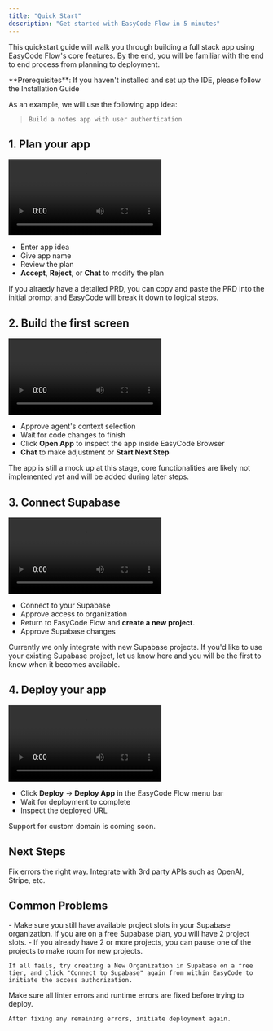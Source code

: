 ```yaml
---
title: "Quick Start"
description: "Get started with EasyCode Flow in 5 minutes"
---
```


This quickstart guide will walk you through building a full stack app using EasyCode Flow's core features. By the end, you will be familiar with the end to end process from planning to deployment.

<Info>
  **Prerequisites**: If you haven't installed and set up the IDE, please follow the Installation Guide
</Info>

As an example, we will use the following app idea:

> ```
> Build a notes app with user authentication
> ```

## 1. Plan your app

<Frame>
  <video
    controls
    className="w-full h-full rounded-xl"
    src="/images/quick-start/planning.mp4"
  >
    Your browser does not support the video tag. This video demonstrates the planning step in EasyCode Flow.
  </video>
</Frame>

- Enter app idea
- Give app name
- Review the plan
- **Accept**, **Reject**, or **Chat** to modify the plan

<Tip>
  If you alraedy have a detailed PRD, you can copy and paste the PRD into the initial prompt and EasyCode will break it down to logical steps. 
</Tip>

## 2. Build the first screen

<Frame>
  <video
    controls
    className="w-full h-full rounded-xl"
    src="/images/quick-start/frontend.mp4"
  >
    Your browser does not support the video tag. This video shows the process of building the first screen in EasyCode Flow.
  </video>
</Frame>

- Approve agent's context selection
- Wait for code changes to finish
- Click **Open App** to inspect the app inside EasyCode Browser
- **Chat** to make adjustment or **Start Next Step**

<Tip>
  The app is still a mock up at this stage, core functionalities are likely not implemented yet and will be added during later steps. 
</Tip>

## 3. Connect Supabase

<Frame>
  <video
    controls
    className="w-full h-full rounded-xl"
    src="/images/quick-start/supabase.mp4"
  >
    Your browser does not support the video tag. This video demonstrates connecting Supabase to your project.
  </video>
</Frame>

- Connect to your Supabase
- Approve access to organization
- Return to EasyCode Flow and **create a new project**. 
- Approve Supabase changes

<Warning>
  Currently we only integrate with new Supabase projects. If you'd like to use your existing Supabase project, let us know here and you will be the first to know when it becomes available. 
</Warning>

## 4. Deploy your app

<Frame>
  <video
    controls
    className="w-full h-full rounded-xl"
    src="/images/quick-start/deploy.mp4"
  >
    Your browser does not support the video tag. This video demonstrates deploying your app with EasyCode Flow.
  </video>
</Frame>

- Click **Deploy** -> **Deploy App** in the EasyCode Flow menu bar
- Wait for deployment to complete
- Inspect the deployed URL 

<Info>
  Support for custom domain is coming soon. 
</Info>

## Next Steps

<CardGroup cols={2}>
  <Card title="Debugging" icon="arrow-up-right" iconType="regular">
    Fix errors the right way.
  </Card>
  <Card title="Connect APIs" icon="arrow-up-right">
    Integrate with 3rd party APIs such as OpenAI, Stripe, etc.
  </Card>
</CardGroup>

## Common Problems

<AccordionGroup>
  <Accordion title="I cannot connect my Supabase account.">
    - Make sure you still have available project slots in your Supabase organization. If you are on a free Supabase plan, you will have 2 project slots. 
    - If you already have 2 or more projects, you can pause one of the projects to make room for new projects.

    If all fails, try creating a New Organization in Supabase on a free tier, and click "Connect to Supabase" again from within EasyCode to initiate the access authorization. 
  </Accordion>
  <Accordion title="My deployment failed.">
    Make sure all linter errors and runtime errors are fixed before trying to deploy. 

    After fixing any remaining errors, initiate deployment again. 
  </Accordion>
  <Accordion title="I'm stuck trying to fix an error">
    
  </Accordion>
</AccordionGroup>